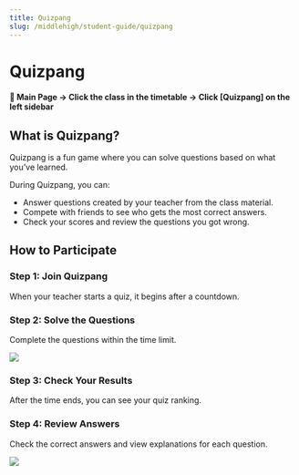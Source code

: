 ```yaml
---
title: Quizpang
slug: /middlehigh/student-guide/quizpang
---
```



# Quizpang

#### 📍 Main Page → Click the class in the timetable → Click [Quizpang] on the left sidebar

## What is Quizpang?

Quizpang is a fun game where you can solve questions based on what you’ve learned.

During Quizpang, you can:

- Answer questions created by your teacher from the class material.
- Compete with friends to see who gets the most correct answers.
- Check your scores and review the questions you got wrong.

## How to Participate

### Step 1: Join Quizpang

When your teacher starts a quiz, it begins after a countdown.

### Step 2: Solve the Questions

Complete the questions within the time limit.

<Image src="/img/en/middlehigh/student/10-01.jpg" size="lg" />

### Step 3: Check Your Results

After the time ends, you can see your quiz ranking.

### Step 4: Review Answers

Check the correct answers and view explanations for each question.

<Image src="/img/en/middlehigh/student/10-02.jpg" size="lg" />
